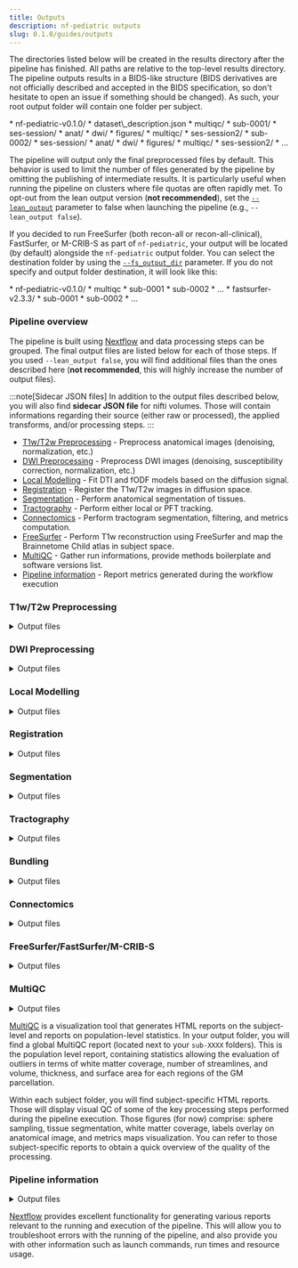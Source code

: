 ```yaml
---
title: Outputs
description: nf-pediatric outputs
slug: 0.1.0/guides/outputs
---
```



The directories listed below will be created in the results directory after the pipeline has finished. All paths are relative to the top-level results directory. The pipeline outputs results in a BIDS-like structure (BIDS derivatives are not officially described and accepted in the BIDS specification, so don't hesitate to open an issue if something should be changed). As such, your root output folder will contain one folder per subject.

<FileTree>
  * nf-pediatric-v0.1.0/
    * dataset\_description.json
    * multiqc/
    * sub-0001/
      * ses-session/
        * anat/
        * dwi/
        * figures/
        * multiqc/
      * ses-session2/
    * sub-0002/
      * ses-session/
        * anat/
        * dwi/
        * figures/
        * multiqc/
      * ses-session2/
    * ...
</FileTree>

The pipeline will output only the final preprocessed files by default. This behavior is used to limit the number of files generated by the pipeline by omitting the publishing of intermediate results. It is particularly useful when running the pipeline on clusters where file quotas are often rapidly met. To opt-out from the lean output version (**not recommended**), set the [`--lean_output`](/nf-pediatric/0.1.0/guides/parameters#generic-options) parameter to false when launching the pipeline (e.g., `--lean_output false`).

If you decided to run FreeSurfer (both recon-all or recon-all-clinical), FastSurfer, or M-CRIB-S as part of `nf-pediatric`, your output will be located (by default) alongside the `nf-pediatric` output folder. You can select the destination folder by using the [`--fs_output_dir`](/nf-pediatric/0.1.0/guides/parameters#segmentation-options) parameter. If you do not specify and output folder destination, it will look like this:

<FileTree>
  * nf-pediatric-v0.1.0/
    * multiqc
    * sub-0001
    * sub-0002
    * ...
  * fastsurfer-v2.3.3/
    * sub-0001
    * sub-0002
    * ...
</FileTree>

### **Pipeline overview**

The pipeline is built using [Nextflow](https://www.nextflow.io/) and data processing steps can be grouped. The final output files are listed below for each of those steps. If you used `--lean_output false`, you will find additional files than the ones described here (**not recommended**, this will highly increase the number of output files).

:::note[Sidecar JSON files]
In addition to the output files described below, you will also find **sidecar JSON file** for nifti volumes. Those will contain informations regarding their source (either raw or processed), the applied transforms, and/or processing steps.
:::

* [T1w/T2w Preprocessing](#t1wt2w-preprocessing) - Preprocess anatomical images (denoising, normalization, etc.)
* [DWI Preprocessing](#dwi-preprocessing) - Preprocess DWI images (denoising, susceptibility correction, normalization, etc.)
* [Local Modelling](#local-modelling) - Fit DTI and fODF models based on the diffusion signal.
* [Registration](#registration) - Register the T1w/T2w images in diffusion space.
* [Segmentation](#segmentation) - Perform anatomical segmentation of tissues.
* [Tractography](#tractography) - Perform either local or PFT tracking.
* [Connectomics](#connectomics) - Perform tractogram segmentation, filtering, and metrics computation.
* [FreeSurfer](#freesurfer) - Perform T1w reconstruction using FreeSurfer and map the Brainnetome Child atlas in subject space.
* [MultiQC](#multiqc) - Gather run informations, provide methods boilerplate and software versions list.
* [Pipeline information](#pipeline-information) - Report metrics generated during the workflow execution

### **T1w/T2w Preprocessing**

<details markdown="1">
  <summary>Output files</summary>

  * `anat/`
    * `*_desc-preproc_T1w.nii.gz`: Final preprocessed T1w image in original space.
    * `*_desc-preproc_T2w.nii.gz`: Final preprocessed T2w image in original space.
    * `*_space-T2w_desc-preproc_T1w.nii.gz`: Final preprocessed T1w image in T2w space (if infant data).
    * `*_space-T1w_desc-preproc_T2w.nii.gz`: Final preprocessed T2w image in T1w space (if pediatric data).
    * `*_from-{T1w,T2w}_to-{T1w,T2w}_affine.mat`: Affine transform from T1w/T2w to T1w/T2w space.
    * `*_space-{template}_desc-preproc_T1w.nii.gz`: Final preprocessed T1w image in template space (if a destination template has been selected).
    * `*_space-{template}_desc-preproc_T2w.nii.gz`: Final preprocessed T2w image in template space (if a destination template has been selected).
    * `*_from-dwi_to-{template}_affine.mat`: Affine transform from T1w/T2w to template space.
    * `*_from-dwi_to-{template}_warp.nii.gz`: Non-linear transform from T1w/T2w to template space.
</details>

### **DWI Preprocessing**

<details markdown="1">
  <summary>Output files</summary>

  * `dwi/`
    * `*_desc-preproc_dwi.nii.gz`: Final preprocessed DWI image in original space.
    * `*_desc-preproc_dwi.bval`: Final b-values file.
    * `*_desc-preproc_dwi.bvec`: Final corrected b-vectors file.
    * `*_desc-preproc_b0.nii.gz`: Final preprocessed B0 image.
    * `*_desc-brain_mask.nii.gz`: Final brain mask in original space.
</details>

### **Local Modelling**

<details markdown="1">
  <summary>Output files</summary>

  * `dwi/`
    * `*_{space-template}_desc-ad.nii.gz`: Axial Diffusivity map.
    * `*_{space-template}_desc-rd.nii.gz`: Radial Diffusivity map.
    * `*_{space-template}_desc-md.nii.gz`: Mean Diffusivity map.
    * `*_{space-template}_desc-fa.nii.gz`: Fractional Anisotropy map.
    * `*_{space-template}_desc-mode.nii.gz`: Mode map.
    * `*_{space-template}_desc-ga.nii.gz`: Geodesic Anisometry map.
    * `*_desc-tensor.nii.gz`: Tensor map.
    * `*_{space-template}_desc-rgb.nii.gz`: RGB map.
    * `*_desc-fodf.nii.gz`: Fiber oriented distribution functions (fODF).
    * `*_{space-template}_desc-afd_max.nii.gz`: Maximum apparent fiber density (AFD) map.
    * `*_{space-template}_desc-afd_sum.nii.gz`: Sum of the AFD map.
    * `*_{space-template}_desc-afd_total.nii.gz`: AFD total map.
    * `*_{space-template}_desc-nufo.nii.gz`: Number of fiber orientation map.
    * `*_desc-peaks.nii.gz`: fODF peaks.
</details>

### **Registration**

<details markdown="1">
  <summary>Output files</summary>

  * `anat/`
    * `*_from-{T2w,T1w}_to-dwi_affine.mat`: Affine transform from T1w/T2w space to diffusion space.
    * `*_from-{T2w,T1w}_to-dwi_warp.nii.gz`: Non-linear transform from T1w/T2w space to diffusion space.
    * `*_from-dwi_to-{T2w,T1w}_warp.nii.gz`: Non-linear transform from diffusion space to T1w/T2w space.
    * `*_space-DWI_desc-preproc_{T2w,T1w}.nii.gz`: Preprocessed T1w/T2w image in diffusion space.
</details>

### **Segmentation**

<details markdown="1">
  <summary>Output files</summary>

  * `anat/`
    * `*_space-DWI_label-WM_mask.nii.gz`: WM mask in diffusion space.
    * `*_space-DWI_label-GM_mask.nii.gz`: GM mask in diffusion space.
    * `*_space-DWI_label-CSF_mask.nii.gz`: CSF mask in diffusion space.
    * `*_space-DWI_label-WM_probseg.nii.gz`: WM probability map in diffusion space.
    * `*_space-DWI_label-GM_probseg.nii.gz`: GM probability map in diffusion space.
    * `*_space-DWI_label-CSF_probseg.nii.gz`: CSF probability map in diffusion space.
</details>

### **Tractography**

<details markdown="1">
  <summary>Output files</summary>

  * `dwi/`
    * `*_{space-template}_desc-local_tractogram.trk`: Whole-brain tractogram using local tractography.
    * `*_{space-template}_desc-pft_tractogram.trk`: Whole-brain tractogram using PFT tractography.
    * `*_{space-template}_desc-concatenated_tractogram.trk`: Whole-brain tractogram combining both PFT/local tracking.
    * `*_space-DWI_label-exclude_desc-pft_probseg.nii.gz`: Exclude probability map for PFT tracking.
    * `*_space-DWI_label-include_desc-pft_probseg.nii.gz`: Include probability map for PFT tracking.
    * `*_space-DWI_label-seeding_desc-local_mask.nii.gz`: Seeding mask for local tracking.
    * `*_space-DWI_label-tracking_desc-local_mask.nii.gz`: Tracking mask for local tracking.
    * `*_space-DWI_label-seeding_desc-pft_mask.nii.gz`: Seeding mask for PFT tracking.
</details>

### **Bundling**

<details markdown="1">
  <summary>Output files</summary>

  * `dwi/bundles/`
    * `*_desc-{bundleName}.trk`: Single `.trk` file for each of the recognized bundle. Those are cleaned, uniformized, and colored (only affect visualization).

  * `dwi/`
    * `*_desc-{statsName}.json`: Various `.json` file for each metric type containing values for each bundles for the current subject. Will be subject to change in the near future for `.tsv` files, which are easier to work with in subsequent statistical analysis.
</details>

### **Connectomics**

<details markdown="1">
  <summary>Output files</summary>

  * `dwi/`
    * `*_{space-template}_seg-{BrainnetomeChild,DKT}_desc-filtered_tracking.{trk,h5}`: Filtered whole-brain tractogram.
    * `*_{space-template}_seg-{BrainnetomeChild,DKT}_desc-preproc_tracking.h5`: Final preprocessed decomposed whole-brain tractogram.
    * `*.npy`: Connectivity matrices for all supplied metrics.
    * `*.png`: Connectivity matrices visualized as pngs.

  * `anat/`
    * `*_space-DWI_seg-{BrainnetomeChild,DKT}_dseg.nii.gz`: Atlas labels in diffusion space. Name of the atlas might changed depending on which one is used.
</details>

### **FreeSurfer/FastSurfer/M-CRIB-S**

<details markdown="1">
  <summary>Output files</summary>

  * `anat/`
    * `*_seg-BrainnetomeChild_desc-labels.json`: JSON file containing the labels information.
    * `*_seg-BrainnetomeChild_desc-labels.txt`: Text file containing the labels information.
    * `*_{space-template}_seg-BrainnetomeChild_dseg.nii.gz`: Atlas label file in subject original space.
    * `*_seg-BrainnetomeChild_dseg_dilated`: Dilated atlas label file in subject original space.
    * `*_seg-BrainnetomeChild_stat-subcortical.tsv`: Subcortical statistics file.
    * `*_seg-BrainnetomeChild_stat-{lh,rh}_{area,thickness,volume}.tsv`: Left hemisphere statistics file.
    * `*_seg-BrainnetomeChild_stat-{lh,rh}_{area,thickness,volume}.tsv`: Right hemisphere statistics file.
</details>

### **MultiQC**

<details markdown="1">
  <summary>Output files</summary>

  * `multiqc/`
    * `multiqc_report.html`: a standalone HTML file that can be viewed in your web browser.
    * `multiqc_data/`: directory containing parsed statistics from the different tools used in the pipeline.
    * `multiqc_plots/`: directory containing static images from the report in various formats.
</details>

[MultiQC](http://multiqc.info) is a visualization tool that generates HTML reports on the subject-level and reports on population-level statistics. In your output folder, you will find a global MultiQC report (located next to your `sub-XXXX` folders). This is the population level report, containing statistics allowing the evaluation of outliers in terms of white matter coverage, number of streamlines, and volume, thickness, and surface area for each regions of the GM parcellation.

Within each subject folder, you will find subject-specific HTML reports. Those will display visual QC of some of the key processing steps performed during the pipeline execution. Those figures (for now) comprise: sphere sampling, tissue segmentation, white matter coverage, labels overlay on anatomical image, and metrics maps visualization. You can refer to those subject-specific reports to obtain a quick overview of the quality of the processing.

### **Pipeline information**

<details markdown="1">
  <summary>Output files</summary>

  * `pipeline_info/`
    * Reports generated by Nextflow: `execution_report.html`, `execution_timeline.html`, `execution_trace.txt` and `pipeline_dag.dot`/`pipeline_dag.svg`.
    * Reports generated by the pipeline: `pipeline_report.html`, `pipeline_report.txt` and `software_versions.yml`. The `pipeline_report*` files will only be present if the `--email` / `--email_on_fail` parameter's are used when running the pipeline.
    * Parameters used by the pipeline run: `params.json`.
</details>

[Nextflow](https://www.nextflow.io/docs/latest/tracing.html) provides excellent functionality for generating various reports relevant to the running and execution of the pipeline. This will allow you to troubleshoot errors with the running of the pipeline, and also provide you with other information such as launch commands, run times and resource usage.
